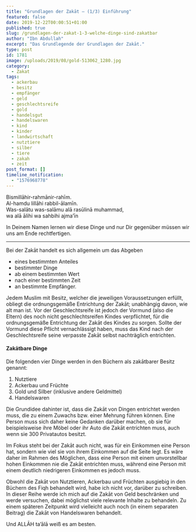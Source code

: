 ```yaml
---
title: "Grundlagen der Zakāt – (1/3) Einführung"
featured: false
date: 2019-12-22T00:00:51+01:00
published: true
slug: /grundlagen-der-zakat-1-3-welche-dinge-sind-zakatbar
author: "Ibn Abdullah"
excerpt: "Das Grundlegende der Grundlagen der Zakāt."
type: post
id: 1781
image: /uploads/2019/08/gold-513062_1280.jpg
category:
  - Zakat
tags:
  - ackerbau
  - besitz
  - empfänger
  - geld
  - geschlechtsreife
  - gold
  - handelsgut
  - handelswaren
  - kind
  - kinder
  - landwirtschaft
  - nutztiere
  - silber
  - tiere
  - zakah
  - zeit
post_format: []
timeline_notification:
  - "1576968778"
---
```


Bismillāhir-rahmānir-rahīm.  
Al-hamdu lillāhi rabbil-ālamīn.  
Was-salātu was-salāmu alā rasūlinā muhammad,  
wa alā ālihi wa sahbihi ajma’īn

In Deinem Namen lernen wir diese Dinge und nur Dir gegenüber müssen wir uns am Ende rechtfertigen.

---

Bei der Zakāt handelt es sich allgemein um das Abgeben

- eines bestimmten Anteiles
- bestimmter Dinge
- ab einem bestimmten Wert
- nach einer bestimmten Zeit
- an bestimmte Empfänger.

Jedem Muslim mit Besitz, welcher die jeweiligen Voraussetzungen erfüllt, obliegt die ordnungsgemäße Entrichtung der Zakāt; unabhängig davon, wie alt man ist. Vor der Geschlechtsreife ist jedoch der Vormund (also die Eltern) des noch nicht geschlechtsreifen Kindes verpflichtet, für die ordnungsgemäße Entrichtung der Zakāt des Kindes zu sorgen. Sollte der Vormund diese Pflicht vernachlässigt haben, muss das Kind nach der Geschlechtsreife seine verpasste Zakāt selbst nachträglich entrichten.

#### Zakātbare Dinge

Die folgenden vier Dinge werden in den Büchern als zakātbarer Besitz genannt:

1. Nutztiere
2. Ackerbau und Früchte
3. Gold und Silber (inklusive andere Geldmittel)
4. Handelswaren

Die Grundidee dahinter ist, dass die Zakāt von Dingen entrichtet werden muss, die zu einem Zuwachs bzw. einer Mehrung führen können. Eine Person muss sich daher keine Gedanken darüber machen, ob sie für beispielsweise ihre Möbel oder ihr Auto die Zakāt entrichten muss, auch wenn sie 300 Privatautos besitzt.

Im Fokus steht bei der Zakāt auch nicht, was für ein Einkommen eine Person hat, sondern wie viel sie von ihrem Einkommen auf die Seite legt. Es wäre daher im Rahmen des Möglichen, dass eine Person mit einem unvorstellbar hohen Einkommen nie die Zakāt entrichten muss, während eine Person mit einem deutlich niedrigeren Einkommen es jedoch muss.

Obwohl die Zakāt von Nutztieren, Ackerbau und Früchten ausgiebig in den Büchern des Fiqh behandelt wird, habe ich nicht vor, darüber zu schreiben. In dieser Reihe werde ich mich auf die Zakāt von Geld beschränken und werde versuchen, dabei möglichst viele relevante Inhalte zu behandeln. Zu einem späteren Zeitpunkt wird vielleicht auch noch (in einem separaten Beitrag) die Zakāt von Handelswaren behandelt.

Und ALLĀH ta’ālā weiß es am besten.
